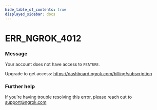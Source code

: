 ```yaml
---
hide_table_of_contents: true
displayed_sidebar: docs
---
```



# ERR_NGROK_4012

### Message
Your account does not have access to `FEATURE`.

Upgrade to get access: https://dashboard.ngrok.com/billing/subscription

<ErrorDetails error='err_ngrok_4012' />


### Further help
If you're having trouble resolving this error, please reach out to [support@ngrok.com](mailto:support@ngrok.com?subject=Help%20with%20ERR_NGROK_4012)


